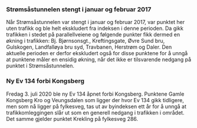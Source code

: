 ### Strømsåstunnelen stengt i januar og februar 2017

Når Strømsåstunnelen var stengt i januar og februar 2017, var punktet her uten trafikk og ble helt ekskludert fra indeksen i denne perioden. Da gikk trafikken i stedet på parallellveiene og følgende punkter fikk dermed en økning i trafikken: Bj. Bjørnsonsgt., Kreftingsgate, Øvre Sund bru, Gulskogen, Landfalløya bru syd, Travbanen, Herstrøm og Daler. Den aktuelle perioden er derfor ekskludert også for disse punktene for å unngå at punktene måler en ensidig økning, når det ikke er tilsvarende nedgang på punktet i Strømsåstunnelen.

### Ny Ev 134 forbi Kongsberg
Fredag 3. juli 2020 ble ny Ev 134 åpnet forbi Kongsberg. Punktene Gamle Kongsberg Kro og Veungsdalen som ligger der hvor Ev 134 gikk tidligere, men som nå ligger på fylkesveg, tas ut av byindeksen ett år for å unngå at trafikkomleggingen slår ut som en generell nedgang i trafikken i området. Det samme gjelder punktet Krekling på fylkesveg 286.